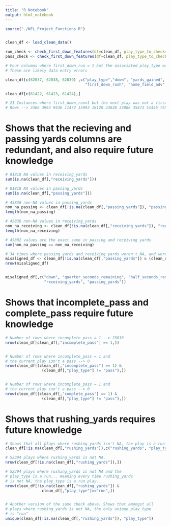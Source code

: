 ```yaml
---
title: "R Notebook"
output: html_notebook
---
```




```r

source("./NFL_Project_Functions.R")


clean_df <- load_clean_data()
```



```r

run_check <- check_first_down_features(df=clean_df, play_type_to_check="run")
pass_check <- check_first_down_features(df=clean_df, play_type_to_check="pass")

```


```r

# Four columns where first_down_run = 1 but the associated play_type was not a run, rows --> 61423 62038 89327 115396 
# These are likely data entry errors

clean_df[c(62037, 62038, 62039) ,c("play_type","down", "yards_gained", "ydstogo", 
                                   "first_down_rush", "home_field_adv","first_down_pass", "penalty_yards","first_down_penalty")]

clean_df[c(61422, 61423, 61424),]

# 21 Instances where first_down_run=1 but the next play was not a first down. Were some of these the end of a quarter/half/game?
# Rows --> 3366 3993 9430 11472 15993 18120 33828 33886 35673 51445 75518 75540 78753 91937 97328 98886 102296 102483 115431 120780 124930


```




# Shows that the recieving and passing yards columns are redundant, and also require future knowledge
```r

# 81818 NA values in receiving_yards
sum(is.na(clean_df[,"receiving_yards"]))

# 81818 NA values in passing_yards
sum(is.na(clean_df[,"passing_yards"]))

# 45836 non-NA values in passing_yards
non_na_passing <- clean_df[!is.na(clean_df[,"passing_yards"]), "passing_yards"]
length(non_na_passing)

# 45836 non-NA values in receiving_yards
non_na_receiving <- clean_df[!is.na(clean_df[,"receiving_yards"]), "receiving_yards"]
length(non_na_receiving)

# 45802 values are the exact same in passing and receiving yards
sum(non_na_passing == non_na_receiving)

# 34 times where passing yards and receiving yards weren't NA, and were different then eachother
misaligned_df <- clean_df[!is.na(clean_df[,"passing_yards"]) & (clean_df[,"passing_yards"] != clean_df[,"receiving_yards"]),]
nrow(misaligned_df)


misaligned_df[,c("down", "quarter_seconds_remaining", "half_seconds_remaining", "game_seconds_remaining", 
                 "receiving_yards", "passing_yards")]

```


# Shows that incomplete_pass and complete_pass require future knowledge
```r

# Number of rows where incomplete_pass = 1 --> 23016
nrow(clean_df[clean_df[,"incomplete_pass"] == 1,])


# Number of rows where incomplete_pass = 1 and 
# the current play isn't a pass --> 0
nrow(clean_df[(clean_df[,"incomplete_pass"] == 1) & 
                (clean_df[,"play_type"] != "pass"),])


# Number of rows where incomplete_pass = 1 and 
# the current play isn't a pass --> 0
nrow(clean_df[(clean_df[,"complete_pass"] == 1) & 
                (clean_df[,"play_type"] != "pass"),])

```


# Shows that rushing_yards requires future knowledge
```r

# Shows that all plays where rushing_yards isn't NA, the play is a run...
clean_df[!is.na(clean_df[,"rushing_yards"]),c("rushing_yards", "play_type")]

# 52394 plays where rushing_yards is not NA. 
nrow(clean_df[!is.na(clean_df[,"rushing_yards"]),])

# 52394 plays where rushing_yards is not NA and the
# play_type is a run... meaning every time rushing_yards
# is not NA, the play_type is a run play.
nrow(clean_df[!is.na(clean_df[,"rushing_yards"]) & 
                clean_df[,"play_type"]=="run",])


# Another version of the same check above. Shows that amongst all
# plays where rushing_yards is not NA, the only unique play_type 
# is "run"
unique(clean_df[!is.na(clean_df[,"rushing_yards"]), "play_type"])

```



```r


```


```r


```


```r


```

